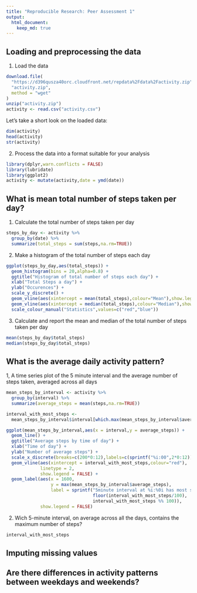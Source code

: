 ```yaml
---
title: "Reproducible Research: Peer Assessment 1"
output: 
  html_document:
    keep_md: true
---
```



## Loading and preprocessing the data

1. Load the data
```r
download.file(
  "https://d396qusza40orc.cloudfront.net/repdata%2Fdata%2Factivity.zip",
  "activity.zip",
  method = "wget"
)
unzip("activity.zip")
activity <- read.csv("activity.csv")
```

Let's take a short look on the loaded data:
```r
dim(activity)
head(activity)
str(activity)
```

2. Process the data into a format suitable for your analysis
```r
library(dplyr,warn.conflicts = FALSE)
library(lubridate)
library(ggplot2)
activity <- mutate(activity,date = ymd(date))
```

## What is mean total number of steps taken per day?

1. Calculate the total number of steps taken per day


```r
steps_by_day <- activity %>%
  group_by(date) %>%
  summarize(total_steps = sum(steps,na.rm=TRUE))
```

2. Make a histogram of the total number of steps each day
```r
ggplot(steps_by_day,aes(total_steps)) + 
  geom_histogram(bins = 20,alpha=0.8) +
  ggtitle("Histogram of total number of steps each day") +
  xlab("Total Steps a day") +
  ylab("Occurences") +
  scale_y_discrete() +
  geom_vline(aes(xintercept = mean(total_steps),colour="Mean"),show.legend=TRUE) +
  geom_vline(aes(xintercept = median(total_steps),colour="Median"),show.legend=TRUE) +
  scale_colour_manual("Statistics",values=c("red","blue"))
```

3. Calculate and report the mean and median of the total number of steps taken per day
```r
mean(steps_by_day$total_steps)
median(steps_by_day$total_steps)
```
## What is the average daily activity pattern?

1, A time series plot of the 5 minute interval and the average number of steps taken, averaged across all days

```r
mean_steps_by_interval <- activity %>%
  group_by(interval) %>%
  summarize(average_steps = mean(steps,na.rm=TRUE))

interval_with_most_steps <-
  mean_steps_by_interval$interval[which.max(mean_steps_by_interval$average_steps)]

ggplot(mean_steps_by_interval,aes(x = interval,y = average_steps)) +
  geom_line() +
  ggtitle("Average steps by time of day") +
  xlab("Time of day") +
  ylab("Number of average steps") +
  scale_x_discrete(breaks=c(200*0:12),labels=c(sprintf("%i:00",2*0:12))) +
  geom_vline(aes(xintercept = interval_with_most_steps,colour="red"),
             linetype = 2,
             show.legend = FALSE) +
  geom_label(aes(x = 1600,
                 y = max(mean_steps_by_interval$average_steps),
                 label = sprintf("5minute interval at %i:%0i has most steps on average",
                                 floor(interval_with_most_steps/100),
                                 interval_with_most_steps %% 100)),
             show.legend = FALSE)
```

2. Wich 5-minute interval, on average across all the days, contains the maximum number of steps?
```r
interval_with_most_steps
```

## Imputing missing values



## Are there differences in activity patterns between weekdays and weekends?
